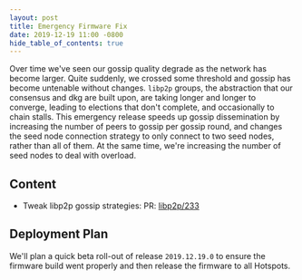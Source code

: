 ```yaml
---
layout: post
title: Emergency Firmware Fix
date: 2019-12-19 11:00 -0800
hide_table_of_contents: true
---
```


Over time we've seen our gossip quality degrade as the network has become larger. Quite suddenly, we
crossed some threshold and gossip has become untenable without changes. `libp2p` groups, the
abstraction that our consensus and dkg are built upon, are taking longer and longer to converge,
leading to elections that don't complete, and occasionally to chain stalls. This emergency release
speeds up gossip dissemination by increasing the number of peers to gossip per gossip round, and
changes the seed node connection strategy to only connect to two seed nodes, rather than all of
them. At the same time, we're increasing the number of seed nodes to deal with overload.

<!--truncate-->

## Content

- Tweak libp2p gossip strategies: PR: [libp2p/233](https://github.com/helium/erlang-libp2p/pull/233)

## Deployment Plan

We'll plan a quick beta roll-out of release `2019.12.19.0` to ensure the firmware build went
properly and then release the firmware to all Hotspots.
